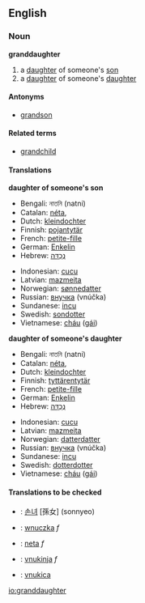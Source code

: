 ==English==

===Noun===
'''granddaughter'''
#a [[daughter]] of someone's [[son]]
#a [[daughter]] of someone's [[daughter]]

====Antonyms====
* [[grandson]]

====Related terms====
* [[grandchild]]

====Translations====
'''daughter of someone's son'''
{{top}}
*Bengali: নাতনি (natni) {{f}}
*Catalan: [[néta]], {{f}}
*Dutch: [[kleindochter]] {{f}}
*Finnish: [[pojantytär]]
*French: [[petite-fille]] {{f}}
*German: [[Enkelin]] {{f}}
*Hebrew: [[נֶכְדָּה]] {{f}}

{{mid}}
*Indonesian: [[cucu]]
*Latvian: [[mazmeita]] {{f}}
*Norwegian: [[sønnedatter]]
*Russian: [[внучка]] (vnúčka) {{f}}
*Sundanese: [[incu]]
*Swedish: [[sondotter]] {{c}}
*Vietnamese: [[cháu]] ([[gái]])
{{bottom}}

'''daughter of someone's daughter'''
{{top}}
*Bengali: নাতনি (natni) {{f}}
*Catalan: [[néta]], {{f}}
*Dutch: [[kleindochter]] {{f}}
*Finnish: [[tyttärentytär]]
*French: [[petite-fille]] {{f}}
*German: [[Enkelin]] {{f}}
*Hebrew: [[נֶכְדָּה]] {{f}}
{{mid}}
*Indonesian: [[cucu]]
*Latvian: [[mazmeita]] {{f}}
*Norwegian: [[datterdatter]]
*Russian: [[внучка]] (vnúčka) {{f}}
*Sundanese: [[incu]]
*Swedish: [[dotterdotter]] {{c}}
*Vietnamese: [[cháu]] ([[gái]])
{{bottom}}

====Translations to be checked====
<!--Remove this section once all of the translations below have been moved into the tables above.-->
{{checktrans}}
*{{ttbc|Korean}}: [[손녀]] [孫女] (sonnyeo)
*{{ttbc|Polish}}: [[wnuczka]] ''f''
*{{ttbc|Portuguese}}: [[neta]] ''f''
*{{ttbc|Slovene}}: [[vnukinja]] ''f''
*{{ttbc|Slovio}}: [[vnukica]]

[[io:granddaughter]]

{{TOW}}